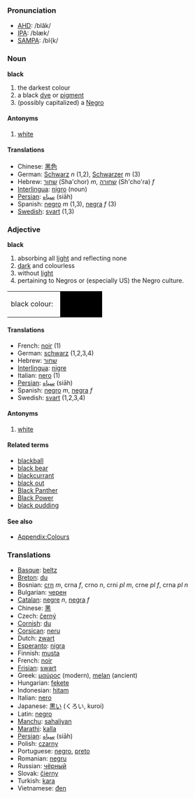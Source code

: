 ===Pronunciation===
*[[w:AHD|AHD]]: /blăk/
*[[w:IPA|IPA]]: /blæk/
*[[w:SAMPA|SAMPA]]: /bl{k/

===Noun===

;'''black'''
#the darkest colour
#a black [[dye]] or [[pigment]]
#(possibly capitalized) a [[Negro]]

====Antonyms====
#[[white]]

====Translations====
* Chinese: [[黑色]]
* German: [[Schwarz]] ''n'' (1,2), [[Schwarzer]] ''m'' (3)
* Hebrew: [[שחור]] (Sha'chor) ''m'', [[שחורה]] (Sh'cho'ra) ''f''
* [[Interlingua]]: [[nigro]] (noun)
* [[Persian]]: [[سياه]] (siāh)
* Spanish: [[negro]] ''m'' (1,3), [[negra]] ''f'' (3)
* [[Swedish]]: [[svart]] (1,3)

===Adjective===
;'''black'''
#absorbing all [[light]] and reflecting none
#[[dark]] and colourless
#without [[light]]
#pertaining to Negros or (especially US) the Negro culture.

<table><tr><td height="25">black colour: &nbsp;</td><td bgcolor="black" width="80">&nbsp; </td></tr></table>


====Translations====

* French: [[noir]] (1)
* German: [[schwarz]] (1,2,3,4)
* Hebrew: [[שחור]] 
* [[Interlingua]]: [[nigre]]
* Italian: [[nero]] (1)
* [[Persian]]: [[سياه]] (siāh)
* Spanish: [[negro]] ''m'', [[negra]] ''f''
* Swedish: [[svart]] (1,2,3,4)

====Antonyms====
#[[white]]

====Related terms====
*[[blackball]]
*[[black bear]]
*[[blackcurrant]]
*[[black out]]
*[[Black Panther]]
*[[Black Power]]
*[[black pudding]]

====See also====
*[[Wiktionary_Appendix:Colours|Appendix:Colours]]

===Translations===

* [[Basque]]: [[beltz]]
* [[Breton]]: [[du]]
* Bosnian: [[crn]] ''m'', crna ''f'', crno ''n'', crni ''pl m'', crne ''pl f'', crna ''pl n''
* Bulgarian: [[чeрeн]] 
* [[Catalan]]: [[negre]] ''n'', [[negra]] ''f''
* Chinese: [[黑]]
* Czech: [[černý]]
* [[Cornish]]: [[du]]
* [[Corsican]]: [[neru]]
* Dutch: [[zwart]]
* [[Esperanto]]: [[nigra]]
* Finnish: [[musta]]
* French: [[noir]]
* [[Frisian]]: [[swart]]
* Greek: [[μαύρος]] (modern), [[melan]] (ancient)
* Hungarian: [[fekete]]
* Indonesian: [[hitam]]
* Italian: [[nero]]
* Japanese: [[黒い]] (くろい, kuroi)
* Latin: [[negro]]
* [[Manchu]]: [[sahaliyan]]
* [[Marathi]]: [[kalla]]
* [[Persian]]: [[سياه]] (siāh)
* Polish: [[czarny]]
* Portuguese:  [[negro]], [[preto]]
* Romanian: [[negru]]
* Russian: [[чёрный]]
* Slovak: [[čierny]]
* Turkish: [[kara]]
* Vietnamese: [[đen]]